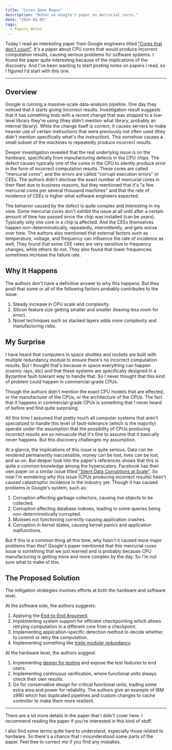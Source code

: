 ```yaml
---
title: "Cores Gone Rogue"
description: "Notes on Google's paper on mercurial cores."
date: "2025-01-05"
tags:
  - Papers Notes
---
```


Today I read an interesting paper from Google engineers titled ["Cores that don't count"](https://research.google/pubs/cores-that-dont-count/).
It's a paper about CPU cores that would produce incorrect computation results, causing serious problems for software systems.
I found the paper quite interesting because of the implications of the discovery. And I've been wanting to start posting 
notes on papers I read, so I figured I'd start with this one.

--- 

## Overview

Google is running a massive-scale data-analysis pipeline. One day
they noticed that it starts giving incorrect results. Investigation result suggests that it 
has something todo with a recent change that was shipped to a low-level library they're using 
(they didn't mention what library, probably an internal library). While the change itself is correct, 
it causes servers to make heavier use of certain instructions that were previously not often used 
(they didn't mention specifically what's the instruction). 
This somehow causes a small subset of the machines to repeatedly produce incorrect results. 

Deeper investigation revealed that the real underlying issue is on the hardware, specifically from manufacturing 
defects in the CPU chips. The defect causes typically one of the cores in the CPU to silently produce 
error in the form of incorrect computation results. These cores are called "mercurial cores", and the errors 
are called "corrupt execution errors" or CEEs. 
The authors didn't disclose the exact number of mercurial cores in their fleet due to business reasons,
but they mentioned that it's "a few mercurial cores per several thousand machines" and that the rate
of incidence of CEEs is higher what software engineers expected.

The behavior caused by the defect is quite complex and interesting in my view. Some mercurial cores don't 
exhibit the issue at all until after a certain amount of time has passed since the chip was installed (can be years). 
Typically only one core in a chip is affected.
And the CEEs themselves happen non-deterministically, repeatedly, intermittently, and gets worse over time. 
The authors also mentioned that external factors such as temperature, voltage, 
and frequency can influence the rate of incidence as well; 
They found that some CEE rates are very sensitive to frequency changes, 
while others do not. They also found that lower frequencies sometimes increase the failure rate.

## Why It Happens

The authors don't have a definitive answer to why this happens. 
But they posit that some or all of the following factors probably contributes to the issue:
1. Steady increase in CPU scale and complexity.
2. Silicon feature size getting smaller and smaller (leaving less room for error).
3. Novel techniques such as stacked layers adds more complexity and manufacturing risks.

## My Surprise

I have heard that computers in space shuttles and rockets are built with multiple redundancy module
to ensure there's no incorrect computation results. But I thought that's because in space everything can happen (cosmic rays, etc)
and that these systems are specifically designed in a Byzantine fault-tolerant way to handle that.
So I never thought that this kind of problem could happen in commercial-grade CPUs. 

Though the authors didn't mention the exact CPU models that are affected, or the manufacturer
of the CPUs, or the architecture of the CPUs. The fact that it happens in commercial-grade CPUs
is something that I never heard of before and find quite surprising.

All this time I assumed that pretty much all computer systems that aren't specialized to handle this 
level of fault-tolerance (which is the majority) operate under the assumption that 
the possibility of CPUs producing incorrect results are so minuscule that it's fine to assume
that it basically never happens. But this discovery challenges my assumption.

At a glance, the implications of this issue is quite serious. Data can be rendered permanently
inaccessible, money can be lost, lives can be lost, and so on. But deeper look into the paper's references
shows that this is quite a common knowledge among the hyperscalers. Facebook has their own paper
on a similar issue titled ["Silent Data Corruptions at Scale"](https://arxiv.org/pdf/2102.11245).
So now I'm wondering why this issue (CPUs producing incorrect results) hasn't caused catastrophic incidence 
in the industry yet. Though it has caused problems in Google's system, such as:
1. Corruption affecting garbage collectors, causing live objects to be collected.
2. Corruption affecting database indexes, leading to some queries being non-deterministically corrupted.
3. Mutexes not functioning correctly causing application crashes.
4. Corruption in kernel states, causing kernel panics and application malfunctions.

But if this is a common thing all this time, why hasn't it caused more major problems
than this? Google's paper mentioned that this mercurial cores issue is something
that we just learned and is probably because CPU manufacturing is getting more and more
complex by the day. So I'm not sure what to make of this.

## The Proposed Solution

The mitigation strategies involves efforts at both the hardware and software level.

At the software side, the authors suggests:
1. Applying the [End-to-End Argument](https://web.mit.edu/saltzer/www/publications/endtoend/endtoend.pdf).
2. Implementing system support for efficient checkpointing which allows retrying computation
    in a different core from a checkpoint.
3. Implementing application-specific detection method to decide whether to commit or
    retry the computation.
4. Implementing something like [triple modular redundancy](https://en.wikipedia.org/wiki/Triple_modular_redundancy).

At the hardware level, the authors suggest:
1. Implementing [design for testing](https://en.wikipedia.org/wiki/Design_for_testing) 
    and expose the test features to end users.
2. Implementing continuous verification, where functional units always check their own results.
3. Go for conservative design for critical functional units, trading some extra area and power for reliability.
    The authors give an example of IBM z990 which has duplicated pipelines and custom changes to
    cache controller to make them more resilient.

---

There are a lot more details in the paper that I didn't cover here. 
I recommend reading the paper if you're interested in this kind of stuff.

I also find some terms quite hard to understand, especially those related to hardware.
So there's a chance that I misunderstood some parts of the paper. 
Feel free to correct me if you find any mistakes.
